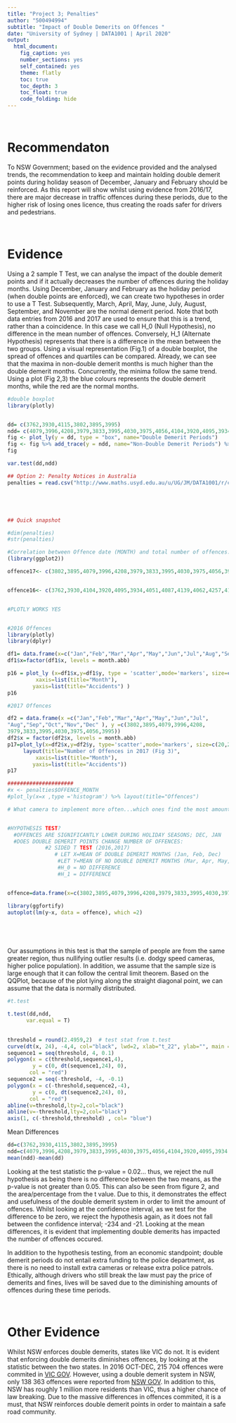 ```yaml
---
title: "Project 3; Penalties"
author: "500494994"
subtitle: "Impact of Double Demerits on Offences "
date: "University of Sydney | DATA1001 | April 2020"
output:
  html_document:
    fig_caption: yes
    number_sections: yes
    self_contained: yes
    theme: flatly
    toc: true
    toc_depth: 3
    toc_float: true
    code_folding: hide
---
```


<br>

# Recommendaton

To NSW Government; based on the evidence provided and the analysed trends, the recommendation to keep and maintain holding double demerit points during holiday season of December, January and February should be reinforced. As this report will show whilst using evidence from 2016/17, there are major decrease in traffic offences during these periods, due to the higher risk of losing ones licence, thus creating the roads safer for drivers and pedestrians. 

<br>

# Evidence

Using a 2 sample T Test, we can analyse the impact of the double demerit points and if it actually decreases the number of offences during the holiday months. Using December, January and February as the holiday period (when double points are enforced), we can create two hypotheses in order to use a T Test. Subsequently, March, April, May, June, July, August, September, and November are the normal demerit period. Note that both data entries from 2016 and 2017 are used to ensure that this is a trend, rather than a coincidence. In this case we call H_0 (Null Hypothesis), no difference in the mean number of offences. Conversely, H_1 (Alternate Hypothesis) represents that there is a difference in the mean between the two groups. Using a visual representation (Fig.1) of a double boxplot, the spread of offences and quartiles can be compared. Already, we can see that the maxima in non-double demerit months is much higher than the double demerit months. Concurrently, the minima follow the same trend. Using a plot (Fig 2,3) the blue colours represents the double demerit months, while the red are the normal months. 
```r
#double boxplot
library(plotly)


dd= c(3762,3930,4115,3802,3895,3995)
ndd= c(4079,3996,4208,3979,3833,3995,4030,3975,4056,4104,3920,4095,3934,4051,4087,4139,4062,4257)
fig <- plot_ly(y = dd, type = "box", name="Double Demerit Periods")
fig <- fig %>% add_trace(y = ndd, name="Non-Double Demerit Periods") %>% layout(title="Figure 1")
fig

var.test(dd,ndd)
```


```r
## Option 2: Penalty Notices in Australia
penalties = read.csv("http://www.maths.usyd.edu.au/u/UG/JM/DATA1001/r/current/projects/2020data/penalities.csv")





## Quick snapshot

#dim(penalties)
#str(penalties)

#Correlation between Offence date (MONTH) and total number of offences.
(library(ggplot2))


```




```r
                   
offence17<- c(3802,3895,4079,3996,4208,3979,3833,3995,4030,3975,4056,3995)


offence16<- c(3762,3930,4104,3920,4095,3934,4051,4087,4139,4062,4257,4115)



```


```r
#PLOTLY WORKS YES


#2016 Offences
library(plotly)
library(dplyr)

df1= data.frame(x=c("Jan","Feb","Mar","Apr","May","Jun","Jul","Aug","Sep","Oct","Nov","Dec"),y=c(3762,3930,4104,3920,4095,3934,4051,4087,4139,4062,4257,4115))
df1$x=factor(df1$x, levels = month.abb)

p16 = plot_ly (x=df1$x,y=df1$y, type = 'scatter',mode='markers', size=c(20,20,20,20,20,20,20,20,20,20,20,20), marker=list(color=c('blue','blue','red','red','red','red','red','red','red', 'red','red' ,'blue'))) %>%   layout(title="Number of Offences in 2016 (Fig 2)", 
         xaxis=list(title="Month"), 
        yaxis=list(title="Accidents") )
p16

#2017 Offences 

df2 = data.frame(x =c("Jan","Feb","Mar","Apr","May","Jun","Jul",
"Aug","Sep","Oct","Nov","Dec" ), y =c(3802,3895,4079,3996,4208,
3979,3833,3995,4030,3975,4056,3995))
df2$x = factor(df2$x, levels = month.abb)
p17=plot_ly(x=df2$x,y=df2$y, type='scatter',mode='markers', size=c(20,20,20,20,20,20,20,20,20,20,20,20),marker=list(color=c('blue','blue','red','red','red','red','red','red','red', 'red','red','blue'))) %>%
     layout(title="Number of Offences in 2017 (Fig 3)", 
         xaxis=list(title="Month"), 
        yaxis=list(title="Accidents"))
p17

#####################
#x <- penalties$OFFENCE_MONTH
#plot_ly(x=x ,type ='histogram') %>% layout(title="Offences")

# What camera to implement more often...which ones find the most amount of crimes. 



```



```r
#HYPOTHESIS TEST?
  #OFFENCES ARE SIGNIFICANTLY LOWER DURING HOLIDAY SEASONS; DEC, JAN
  #DOES DOUBLE DEMERIT POINTS CHANGE NUMBER OF OFFENCES:
            #2 SIDED T TEST (2016,2017) 
               # LET X=MEAN OF DOUBLE DEMERIT MONTHS (Jan, Feb, Dec)
                #LET Y=MEAN OF NO DOUBLE DEMERIT MONTHS (Mar, Apr, May, Jun, Jul, Aug, Sep, Nov)
                #H_0 = NO DIFFERENCE
                #H_1 = DIFFERENCE


offence=data.frame(x=c(3802,3895,4079,3996,4208,3979,3833,3995,4030,3975,4056,3995), y=c(3762,3930,4104,3920,4095,3934,4051,4087,4139,4062,4257,4115))

library(ggfortify)
autoplot(lm(y~x, data = offence), which =2)



  

```


Our assumptions in this test is that the sample of people are from the same greater region, thus nullifying outlier results (i.e. dodgy speed cameras, higher police population). In addition, we assume that the sample size is large enough that it can follow the central limit theorem. Based on the QQPlot, because of the plot lying along the straight diagonal point, we can assume that the data is normally distributed.  






```r
#t.test

t.test(dd,ndd,
      var.equal = T)
       

threshold = round(2.4959,2)  # test stat from t.test
curve(dt(x, 24), -4,4, col="black", lwd=2, xlab="t_22", ylab="", main ="HO curve: 2 sided p-value (Fig 4)")
sequence1 = seq(threshold, 4, 0.1)
polygon(x = c(threshold,sequence1,4),
        y = c(0, dt(sequence1,24), 0),
       col = "red")
sequence2 = seq(-threshold, -4, -0.1)
polygon(x = c(-threshold,sequence2,-4),
        y = c(0, dt(sequence2,24), 0),
       col = "red")
abline(v=threshold,lty=2,col="black")
abline(v=-threshold,lty=2,col="black")
axis(1, c(-threshold,threshold) , col= "blue")
```

Mean Differences
```r


dd=c(3762,3930,4115,3802,3895,3995)
ndd=c(4079,3996,4208,3979,3833,3995,4030,3975,4056,4104,3920,4095,3934,4051,4087,4139,4062,4257)
mean(ndd)-mean(dd)

```                

Looking at the test statistic the p-value = 0.02... thus, we reject the null hypothesis as being there is no difference between the two means, as the p-value is not greater than 0.05. This can also be seen from figure 2, and the area/percentage from the t value. Due to this, it demonstrates the effect and usefulness of the double demerit system in order to limit the amount of offences. Whilst looking at the confidence interval, as we test for the difference to be zero, we reject the hypothesis again, as it does not fall between the confidence interval; -234 and -21. Looking at the mean differences, it is evident that implementing double demerits has impacted the number of offences occured. 

In addition to the hypothesis testing, from an economic standpoint; double demerit periods do not entail extra funding to the police department, as there is no need to install extra cameras or release extra police patrols. Ethically, although drivers who still break the law must pay the price of demerits and fines, lives will be saved due to the diminishing amounts of offences during these time periods. 

 

        
                
                
                


<br>

# Other Evidence 

Whilst NSW enforces double demerits, states like VIC do not. It is evident that enforcing double demerits diminishes offences, by looking at the statistic between the two states. In 2016 OCT-DEC, 215 704 offences were commited in [VIC GOV](https://www.camerassavelives.vic.gov.au/road-safety/statistics/fines-by-category/speeding-categories-fixed-and-mobile-cameras-2016-17). However, using a double demerit system in NSW, only 138 363 offences were reported from [NSW GOV](https://www.revenue.nsw.gov.au/help-centre/resources-library/statistics). In addition to this, NSW has roughly 1 million more residents than VIC, thus a higher chance of law breaking. Due to the massive differences in offences commited, it is a must, that NSW reinforces double demerit points in order to maintain a safe road community.
